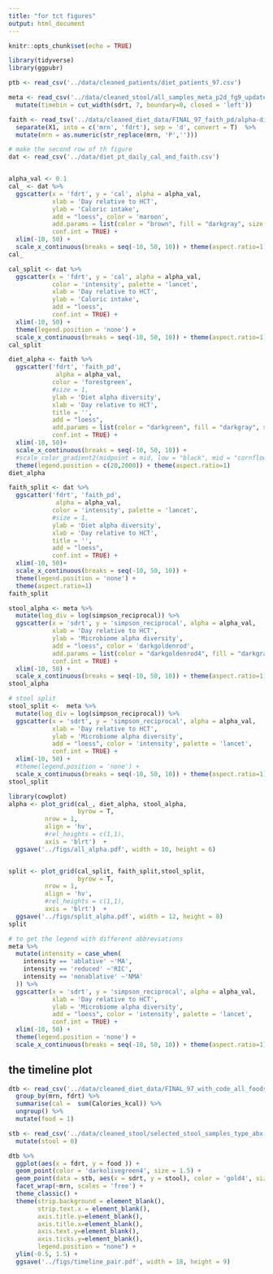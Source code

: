 ```yaml
---
title: "for tct figures"
output: html_document
---
```


```r
knitr::opts_chunk$set(echo = TRUE)
```

```r
library(tidyverse)
library(ggpubr)
```

```r
ptb <- read_csv('../data/cleaned_patients/diet_patients_97.csv')

meta <- read_csv('../data/cleaned_stool/all_samples_meta_p2d_fg9_updated.csv') %>% 
  mutate(timebin = cut_width(sdrt, 7, boundary=0, closed = 'left')) 

faith <- read_tsv('../data/cleaned_diet_data/FINAL_97_faith_pd/alpha-diversity.tsv') %>% 
  separate(X1, into = c('mrn', 'fdrt'), sep = 'd', convert = T)  %>% 
  mutate(mrn = as.numeric(str_replace(mrn, 'P',''))) 
```

```r
# make the second row of th figure 
dat <- read_csv('../data/diet_pt_daily_cal_and_faith.csv')


alpha_val <- 0.1
cal_ <- dat %>% 
  ggscatter(x = 'fdrt', y = 'cal', alpha = alpha_val, 
            xlab = 'Day relative to HCT',
            ylab = 'Caloric intake',
            add = "loess", color = 'maroon',
            add.params = list(color = "brown", fill = "darkgray", size = 2), 
            conf.int = TRUE) +
  xlim(-10, 50) +
  scale_x_continuous(breaks = seq(-10, 50, 10)) + theme(aspect.ratio=1)
cal_
```


```r
cal_split <- dat %>% 
  ggscatter(x = 'fdrt', y = 'cal', alpha = alpha_val, 
            color = 'intensity', palette = 'lancet',
            xlab = 'Day relative to HCT',
            ylab = 'Caloric intake',
            add = "loess", 
            conf.int = TRUE) +
  xlim(-10, 50) +
  theme(legend.position = 'none') + 
  scale_x_continuous(breaks = seq(-10, 50, 10)) + theme(aspect.ratio=1)
cal_split
```

```r
diet_alpha <- faith %>% 
  ggscatter('fdrt', 'faith_pd', 
             alpha = alpha_val,
            color = 'forestgreen',
            #size = 1,
            ylab = 'Diet alpha diversity', 
            xlab = 'Day relative to HCT',
            title = '',
            add = "loess", 
            add.params = list(color = "darkgreen", fill = "darkgray", size = 2), 
            conf.int = TRUE) +
  xlim(-10, 50)+
  scale_x_continuous(breaks = seq(-10, 50, 10)) +
  #scale_color_gradient2(midpoint = mid, low = "black", mid = "cornflowerblue", high = "red", space = "Lab", name = 'Diet\nalpha\ndiversity' )+
  theme(legend.position = c(20,2000)) + theme(aspect.ratio=1)
diet_alpha
```

```r
faith_split <- dat %>% 
  ggscatter('fdrt', 'faith_pd', 
             alpha = alpha_val,
            color = 'intensity', palette = 'lancet',
            #size = 1,
            ylab = 'Diet alpha diversity', 
            xlab = 'Day relative to HCT',
            title = '',
            add = "loess", 
            conf.int = TRUE) +
  xlim(-10, 50)+
  scale_x_continuous(breaks = seq(-10, 50, 10)) +
  theme(legend.position = 'none') + 
  theme(aspect.ratio=1)
faith_split
```

```r
stool_alpha <- meta %>% 
  mutate(log_div = log(simpson_reciprocal)) %>% 
  ggscatter(x = 'sdrt', y = 'simpson_reciprocal', alpha = alpha_val, 
            xlab = 'Day relative to HCT',
            ylab = 'Microbiome alpha diversity',
            add = "loess", color = 'darkgoldenrod',
            add.params = list(color = "darkgoldenrod4", fill = "darkgray", size = 2), 
            conf.int = TRUE) +
  xlim(-10, 50) +
  scale_x_continuous(breaks = seq(-10, 50, 10)) + theme(aspect.ratio=1)
stool_alpha
```

```r
# stool split
stool_split <-  meta %>% 
  mutate(log_div = log(simpson_reciprocal)) %>% 
  ggscatter(x = 'sdrt', y = 'simpson_reciprocal', alpha = alpha_val, 
            xlab = 'Day relative to HCT',
            ylab = 'Microbiome alpha diversity',
            add = "loess", color = 'intensity', palette = 'lancet',
            conf.int = TRUE) +
  xlim(-10, 50) +
  #theme(legend.position = 'none') + 
  scale_x_continuous(breaks = seq(-10, 50, 10)) + theme(aspect.ratio=1)
stool_split
```


```r
library(cowplot)
alpha <- plot_grid(cal_, diet_alpha, stool_alpha,
                   byrow = T,
          nrow = 1, 
          align = 'hv',
          #rel_heights = c(1,1),
          axis = 'blrt')  +
  ggsave('../figs/all_alpha.pdf', width = 10, height = 6)


split <- plot_grid(cal_split, faith_split,stool_split,
                   byrow = T,
          nrow = 1, 
          align = 'hv',
          #rel_heights = c(1,1),
          axis = 'blrt')  +
  ggsave('../figs/split_alpha.pdf', width = 12, height = 8)
split 
```
```r
# to get the legend with different abbreviations
meta %>% 
  mutate(intensity = case_when(
    intensity == 'ablative' ~'MA',
    intensity == 'reduced' ~'RIC',
    intensity == 'nonablative' ~'NMA'
  )) %>% 
  ggscatter(x = 'sdrt', y = 'simpson_reciprocal', alpha = alpha_val, 
            xlab = 'Day relative to HCT',
            ylab = 'Microbiome alpha diversity',
            add = "loess", color = 'intensity', palette = 'lancet',
            conf.int = TRUE) +
  xlim(-10, 50) +
  theme(legend.position = 'none') + 
  scale_x_continuous(breaks = seq(-10, 50, 10)) + theme(aspect.ratio=1)
```

## the timeline plot 

```r
dtb <- read_csv('../data/cleaned_diet_data/FINAL_97_with_code_all_foods_drt_with_EN_finalized.csv') %>% 
  group_by(mrn, fdrt) %>% 
  summarise(cal =  sum(Calories_kcal)) %>% 
  ungroup() %>% 
  mutate(food = 1)

stb <- read_csv('../data/cleaned_stool/selected_stool_samples_type_abx.csv') %>% 
  mutate(stool = 0)
```

```r
dtb %>% 
  ggplot(aes(x = fdrt, y = food )) +
  geom_point(color = 'darkolivegreen4', size = 1.5) +
  geom_point(data = stb, aes(x = sdrt, y = stool), color = 'gold4', size = 1.5) +
  facet_wrap(~mrn, scales = 'free') +
  theme_classic() +
  theme(strip.background = element_blank(),
        strip.text.x = element_blank(),
        axis.title.y=element_blank(),
        axis.title.x=element_blank(),
        axis.text.y=element_blank(),
        axis.ticks.y=element_blank(),
        legend.position = "none") +
  ylim(-0.5, 1.5) +
  ggsave('../figs/timeline_pair.pdf', width = 18, height = 9)
```



